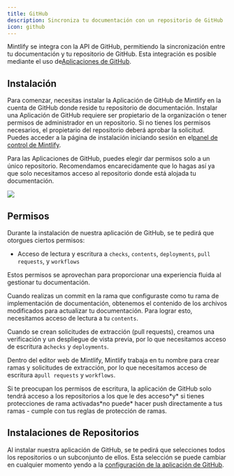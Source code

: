 ```yaml
---
title: GitHub
description: Sincroniza tu documentación con un repositorio de GitHub
icon: github
---
```


Mintlify se integra con la API de GitHub, permitiendo la sincronización entre tu
documentación y tu repositorio de GitHub. Esta integración es posible mediante
el uso de[Aplicaciones de GitHub](https://docs.github.com/en/developers/apps/getting-started-with-apps/about-apps#about-github-apps).

## Instalación

Para comenzar, necesitas instalar la Aplicación de GitHub de Mintlify en la cuenta
de GitHub donde reside tu repositorio de documentación. Instalar una Aplicación de GitHub
requiere ser propietario de la organización o tener permisos de administrador en un
repositorio. Si no tienes los permisos necesarios, el propietario del repositorio
deberá aprobar la solicitud. Puedes acceder a la página de instalación iniciando sesión en el[panel de control de Mintlify](https://dashboard.mintlify.com).

Para las Aplicaciones de GitHub, puedes elegir dar permisos solo a un único repositorio.
Recomendamos encarecidamente que lo hagas así ya que solo necesitamos acceso al
repositorio donde está alojada tu documentación.

<Frame>
  <img className="h-80" src="/images/github/select-repos.png" />
</Frame>

## Permisos

Durante la instalación de nuestra aplicación de GitHub, se te pedirá que otorgues
ciertos permisos:

* Acceso de lectura y escritura a `checks`, `contents`, `deployments`, `pull requests`,
  y `workflows`

Estos permisos se aprovechan para proporcionar una experiencia fluida al gestionar
tu documentación.

Cuando realizas un commit en la rama que configuraste como tu rama de implementación
de documentación, obtenemos el contenido de los archivos modificados para actualizar
tu documentación. Para lograr esto, necesitamos acceso de lectura a tu `contents`.

Cuando se crean solicitudes de extracción (pull requests), creamos una verificación y un despliegue de vista previa, por lo que necesitamos acceso de escritura a`checks` y `deployments`.

Dentro del editor web de Mintlify, Mintlify trabaja en tu nombre para crear ramas y solicitudes de extracción, por lo que necesitamos acceso de escritura a`pull requests` y
`workflows`.

<Info>
  Si te preocupan los permisos de escritura, la aplicación de GitHub solo tendrá acceso a los repositorios a los que le des acceso*y* si tienes protecciones de rama activadas*no puede* hacer push directamente a tus ramas - cumple con tus reglas de protección de ramas.
</Info>

## Instalaciones de Repositorios

Al instalar nuestra aplicación de GitHub, se te pedirá que selecciones todos los repositorios o un subconjunto de ellos. Esta selección se puede cambiar en cualquier momento yendo a la
[configuración de la aplicación de GitHub](https://github.com/apps/mintlify/installations/new).
